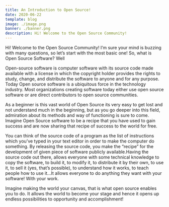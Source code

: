 ```yaml
---
title: An Introduction to Open Source!
date: 2020-06-22
template: blog
image: ./image.png
banner: ./banner.png
description: Hi! Welcome to the Open Source Community!
---
```


Hi! Welcome to the Open Source Community! I’m sure your mind is buzzing with many questions, so let’s start with the most basic one! So, what is Open Source Software? Well

Open-source software is computer software with its source code made available with a license in which the copyright holder provides the rights to study, change, and distribute the software to anyone and for any purpose. Today Open source software is a ubiquitous force in the technology industry. Most organizations creating software today either use open source software or are direct contributors to open source communities.

As a beginner is this vast world of Open Source its very easy to get lost and not understand much in the beginning, but as you go deeper into this field, admiration about its methods and way of functioning is sure to come. Imagine Open Source software to be a recipe that you have used to gain success and are now sharing that recipe of success to the world for free.

You can think of the source code of a program as the list of instructions which you’ve typed in your text editor in order to make the computer do something. By releasing the source code, you make the “recipe” for the development of given piece of software publicly available.Having the source code out there, allows everyone with some technical knowledge to copy the software, to build it, to modify it, to distribute it by their own, to use it, to sell it (yes, that’s possible), to understand how it works, to teach people how to use it…It allows everyone to do anything they want with your software! With your work.

Imagine making the world your canvas, that is what open source enables you to do. It allows the world to become your stage and hence it opens up endless possibilities to opportunity and accomplishment!